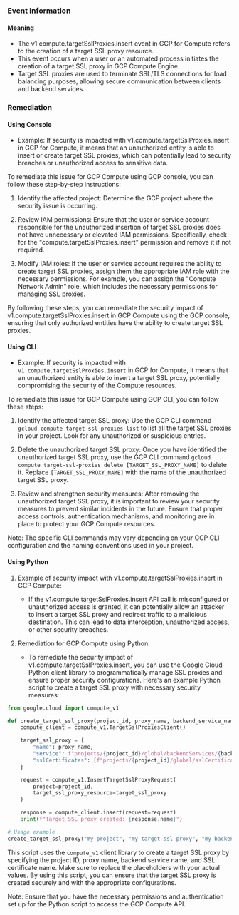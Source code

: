 
### Event Information

#### Meaning

- The v1.compute.targetSslProxies.insert event in GCP for Compute refers to the creation of a target SSL proxy resource.
- This event occurs when a user or an automated process initiates the creation of a target SSL proxy in GCP Compute Engine.
- Target SSL proxies are used to terminate SSL/TLS connections for load balancing purposes, allowing secure communication between clients and backend services.

### Remediation

#### Using Console

- Example: If security is impacted with v1.compute.targetSslProxies.insert in GCP for Compute, it means that an unauthorized entity is able to insert or create target SSL proxies, which can potentially lead to security breaches or unauthorized access to sensitive data.

To remediate this issue for GCP Compute using GCP console, you can follow these step-by-step instructions:

1. Identify the affected project: Determine the GCP project where the security issue is occurring.

2. Review IAM permissions: Ensure that the user or service account responsible for the unauthorized insertion of target SSL proxies does not have unnecessary or elevated IAM permissions. Specifically, check for the "compute.targetSslProxies.insert" permission and remove it if not required.

3. Modify IAM roles: If the user or service account requires the ability to create target SSL proxies, assign them the appropriate IAM role with the necessary permissions. For example, you can assign the "Compute Network Admin" role, which includes the necessary permissions for managing SSL proxies.

By following these steps, you can remediate the security impact of v1.compute.targetSslProxies.insert in GCP Compute using the GCP console, ensuring that only authorized entities have the ability to create target SSL proxies.

#### Using CLI

- Example: If security is impacted with `v1.compute.targetSslProxies.insert` in GCP for Compute, it means that an unauthorized entity is able to insert a target SSL proxy, potentially compromising the security of the Compute resources.

To remediate this issue for GCP Compute using GCP CLI, you can follow these steps:

1. Identify the affected target SSL proxy: Use the GCP CLI command `gcloud compute target-ssl-proxies list` to list all the target SSL proxies in your project. Look for any unauthorized or suspicious entries.

2. Delete the unauthorized target SSL proxy: Once you have identified the unauthorized target SSL proxy, use the GCP CLI command `gcloud compute target-ssl-proxies delete [TARGET_SSL_PROXY_NAME]` to delete it. Replace `[TARGET_SSL_PROXY_NAME]` with the name of the unauthorized target SSL proxy.

3. Review and strengthen security measures: After removing the unauthorized target SSL proxy, it is important to review your security measures to prevent similar incidents in the future. Ensure that proper access controls, authentication mechanisms, and monitoring are in place to protect your GCP Compute resources.

Note: The specific CLI commands may vary depending on your GCP CLI configuration and the naming conventions used in your project.

#### Using Python

1. Example of security impact with v1.compute.targetSslProxies.insert in GCP Compute:
   - If the v1.compute.targetSslProxies.insert API call is misconfigured or unauthorized access is granted, it can potentially allow an attacker to insert a target SSL proxy and redirect traffic to a malicious destination. This can lead to data interception, unauthorized access, or other security breaches.

2. Remediation for GCP Compute using Python:
   - To remediate the security impact of v1.compute.targetSslProxies.insert, you can use the Google Cloud Python client library to programmatically manage SSL proxies and ensure proper security configurations. Here's an example Python script to create a target SSL proxy with necessary security measures:

```python
from google.cloud import compute_v1

def create_target_ssl_proxy(project_id, proxy_name, backend_service_name, certificate_name):
    compute_client = compute_v1.TargetSslProxiesClient()

    target_ssl_proxy = {
        "name": proxy_name,
        "service": f"projects/{project_id}/global/backendServices/{backend_service_name}",
        "sslCertificates": [f"projects/{project_id}/global/sslCertificates/{certificate_name}"]
    }

    request = compute_v1.InsertTargetSslProxyRequest(
        project=project_id,
        target_ssl_proxy_resource=target_ssl_proxy
    )

    response = compute_client.insert(request=request)
    print(f"Target SSL proxy created: {response.name}")

# Usage example
create_target_ssl_proxy("my-project", "my-target-ssl-proxy", "my-backend-service", "my-ssl-certificate")
```

This script uses the `compute_v1` client library to create a target SSL proxy by specifying the project ID, proxy name, backend service name, and SSL certificate name. Make sure to replace the placeholders with your actual values. By using this script, you can ensure that the target SSL proxy is created securely and with the appropriate configurations.

Note: Ensure that you have the necessary permissions and authentication set up for the Python script to access the GCP Compute API.

